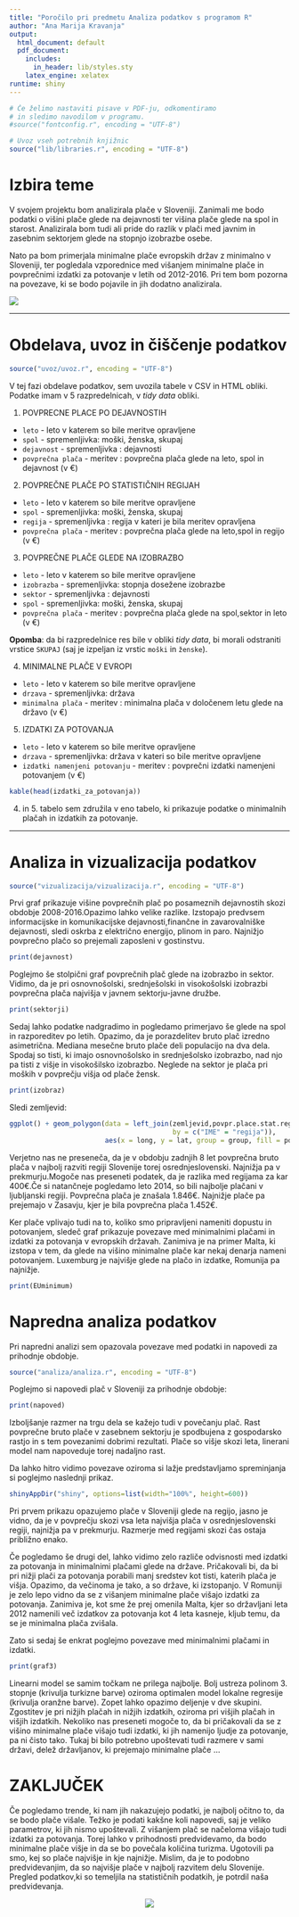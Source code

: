 ```yaml
---
title: "Poročilo pri predmetu Analiza podatkov s programom R"
author: "Ana Marija Kravanja"
output:
  html_document: default
  pdf_document:
    includes:
      in_header: lib/styles.sty
    latex_engine: xelatex
runtime: shiny
---
```


```r
# Če želimo nastaviti pisave v PDF-ju, odkomentiramo
# in sledimo navodilom v programu.
#source("fontconfig.r", encoding = "UTF-8")

# Uvoz vseh potrebnih knjižnic
source("lib/libraries.r", encoding = "UTF-8")
```


# Izbira teme


V svojem projektu bom analizirala plače v Sloveniji. Zanimali me bodo podatki o višini plače glede na dejavnosti ter višina plače glede na spol in starost. Analizirala bom tudi ali pride do razlik v plači med javnim in zasebnim sektorjem glede na stopnjo izobrazbe osebe. 

Nato pa bom primerjala minimalne plače evropskih držav z minimalno v Sloveniji, ter pogledala vzporednice med višanjem minimalne plače in povprečnimi izdatki za potovanje v letih od 2012-2016. Pri tem bom pozorna na povezave, ki se bodo pojavile in jih dodatno analizirala. 


![](http://www.evangelistjoshuaorekhie.com/wp-content/uploads/2017/07/money.jpeg)



***


# Obdelava, uvoz in čiščenje podatkov


```r
source("uvoz/uvoz.r", encoding = "UTF-8")
```

V tej fazi obdelave podatkov, sem uvozila tabele v CSV in HTML obliki. Podatke imam v 5 razpredelnicah, v *tidy data* obliki. 

1. POVPRECNE PLACE PO DEJAVNOSTIH
  - `leto` - leto v katerem so bile meritve opravljene
  - `spol` - spremenljivka: moški, ženska, skupaj
  - `dejavnost` - spremenljivka : dejavnosti
  - `povprečna plača` - meritev : povprečna plača glede na leto, spol in dejavnost (v €)

2. POVPREČNE PLAČE PO STATISTIČNIH REGIJAH
  - `leto` - leto v katerem so bile meritve opravljene
  - `spol` - spremenljivka: moški, ženska, skupaj
  - `regija` - spremenljivka : regija v kateri je bila meritev opravljena
  - `povprečna plača` - meritev : povprečna plača glede na leto,spol in regijo (v €)

3. POVPREČNE PLAČE GLEDE NA IZOBRAZBO
  - `leto` - leto v katerem so bile meritve opravljene
  - `izobrazba` - spremenljivka: stopnja dosežene izobrazbe
  - `sektor` - spremenljivka : dejavnosti
  - `spol` - spremenljivka: moški, ženska, skupaj
  - `povprečna plača` - meritev : povprečna plača glede na spol,sektor in leto (v €)
  
**Opomba**: da bi razpredelnice res bile v obliki *tidy data*, bi morali odstraniti vrstice `SKUPAJ` (saj je izpeljan iz vrstic `moški` in `ženske`).

4. MINIMALNE PLAČE V EVROPI
  - `leto` - leto v katerem so bile meritve opravljene
  - `drzava` - spremenljivka: država 
  - `minimalna plača` - meritev : minimalna plača v določenem letu glede na državo (v €)
  
5. IZDATKI ZA POTOVANJA
  - `leto` - leto v katerem so bile meritve opravljene
  - `drzava` - spremenljivka: država v kateri so bile meritve opravljene
  - `izdatki namenjeni potovanju` - meritev : povprečni izdatki namenjeni potovanjem (v €)
```r
kable(head(izdatki_za_potovanja))
```

4. in 5. tabelo sem združila v eno tabelo, ki prikazuje podatke o minimalnih plačah in izdatkih za potovanje. 

***

# Analiza in vizualizacija podatkov

```r
source("vizualizacija/vizualizacija.r", encoding = "UTF-8")
```

Prvi graf prikazuje višine povprečnih plač po posameznih dejavnostih skozi obdobje 2008-2016.Opazimo lahko velike razlike. Izstopajo predvsem informacijske in komunikacijske dejavnosti,finančne in zavarovalniške dejavnosti, sledi oskrba z električno energijo, plinom in paro.
Najnižjo povprečno plačo so prejemali zaposleni v gostinstvu.

```r
print(dejavnost)
```



Poglejmo še stolpični graf povprečnih plač glede na izobrazbo in sektor. Vidimo, da je pri osnovnošolski, srednješolski in visokošolski izobrazbi povprečna plača najvišja v javnem sektorju-javne družbe.



```r
print(sektorji)
```


Sedaj lahko podatke nadgradimo in pogledamo primerjavo še glede na spol in razporeditev po letih. Opazimo, da je porazdelitev bruto plač izredno asimetrična. Mediana mesečne bruto plače deli populacijo na dva dela. Spodaj so tisti, ki imajo osnovnošolsko in srednješolsko izobrazbo, nad njo pa tisti z višje in visokošilsko izobrazbo. Neglede na sektor je plača pri moških v povprečju višja od plače žensk.  


```r
print(izobraz)
```



Sledi zemljevid: 

```r
ggplot() + geom_polygon(data = left_join(zemljevid,povpr.place.stat.reg.n,
                                         by = c("IME" = "regija")),
                        aes(x = long, y = lat, group = group, fill = povprecje)) + scale_fill_gradient(low="pink", high="purple")
```

Verjetno nas ne preseneča, da je v obdobju zadnjih 8 let povprečna bruto plača v najbolj razviti regiji Slovenije torej osrednjeslovenski. Najnižja pa v prekmurju.Mogoče nas preseneti podatek, da je razlika med regijama za kar 400€.Če si natančneje pogledamo leto 2014, so bili najbolje plačani v ljubljanski regiji. Povprečna plača je znašala 1.846€. Najnižje plače pa prejemajo v Zasavju, kjer je bila povprečna plača 1.452€.



Ker plače vplivajo tudi na to, koliko smo pripravljeni nameniti dopustu in potovanjem, sledeč graf prikazuje povezave med minimalnimi plačami in izdatki za potovanja v evropskih državah. Zanimiva je na primer Malta, ki izstopa v tem, da glede na višino minimalne plače kar nekaj denarja nameni potovanjem. Luxemburg je najvišje glede na plačo in izdatke, Romunija pa najnižje. 

```r
print(EUminimum)
```

# Napredna analiza podatkov

Pri napredni analizi sem opazovala povezave med podatki in napovedi za prihodnje obdobje.

```r
source("analiza/analiza.r", encoding = "UTF-8")
```

Poglejmo si napovedi plač v Sloveniji za prihodnje obdobje:

```r
print(napoved)
```

Izboljšanje razmer na trgu dela se kažejo tudi v povečanju plač. Rast povprečne bruto plače v zasebnem sektorju je spodbujena z gospodarsko rastjo in s tem povezanimi dobrimi rezultati. Plače so višje skozi leta, linerani model nam napoveduje torej nadaljno rast.

Da lahko hitro vidimo povezave oziroma si lažje predstavljamo spreminjanja si poglejmo naslednji prikaz. 

```r
shinyAppDir("shiny", options=list(width="100%", height=600))
```


Pri prvem prikazu opazujemo plače v Sloveniji glede na regijo, jasno je vidno, da je v povprečju skozi vsa leta najvišja plača v osrednjeslovenski regiji, najnižja pa v prekmurju. Razmerje med regijami skozi čas ostaja približno enako. 


Če pogledamo še drugi del, lahko vidimo zelo različe odvisnosti med izdatki za potovanja in minimalnimi plačami glede na države. Pričakovali bi, da bi pri nižji plači za potovanja porabili manj sredstev kot tisti, katerih plača je višja. Opazimo, da večinoma je tako, a so države, ki izstopanjo. V Romuniji je zelo lepo vidno da se z višanjem minimalne plače višajo izdatki za potovanja. Zanimiva je, kot sme že prej omenila Malta, kjer so državljani leta 2012 namenili več izdatkov za potovanja kot 4 leta kasneje, kljub temu, da se je minimalna plača zvišala. 

Zato si sedaj še enkrat poglejmo povezave med minimalnimi plačami in izdatki.


```r
print(graf3)
```
Linearni model se samim točkam ne prilega najbolje. Bolj ustreza polinom 3. stopnje (krivulja turkizne barve) oziroma optimalen model lokalne regresije (krivulja oranžne barve). Zopet lahko opazimo deljenje v dve skupini. Zgostitev je pri nižjih plačah in nižjih izdatkih, oziroma pri višjih plačah in višjih izdatkih. Nekoliko nas preseneti mogoče to, da bi pričakovali da se z višino minimalne plače višajo tudi izdatki, ki jih namenijo ljudje za potovanje, pa ni čisto tako. Tukaj bi bilo potrebno upoštevati tudi razmere v sami državi, delež državljanov, ki prejemajo minimalne plače ... 

# ZAKLJUČEK

Če pogledamo trende, ki nam jih nakazujejo podatki, je najbolj očitno to, da se bodo plače višale. Težko je podati kakšne koli napovedi, saj je veliko parametrov, ki jih nismo upoštevali. Z višanjem plač se načeloma višajo tudi izdatki za potovanja. Torej lahko v prihodnosti predvidevamo, da bodo minimalne plače višje in da se bo povečala količina turizma.
Ugotovili pa smo, kej so plače najvišje in kje najnižje. Mislim, da je to podobno predvidevanjim, da so najvišje plače v najbolj razvitem delu Slovenije. Pregled podatkov,ki so temeljila na statističnih podatkih, je potrdil naša predvidevanja.


<center>

![](http://www.opodo.co.uk/fileadmin/media/img/UK-IE/deals/header.jpg)

</center>








